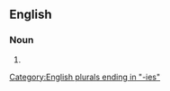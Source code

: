 ==English==

===Noun===
{{head|en|noun plural form}}

# {{plural of|nonidentity|lang=en}}

[[Category:English plurals ending in "-ies"]]